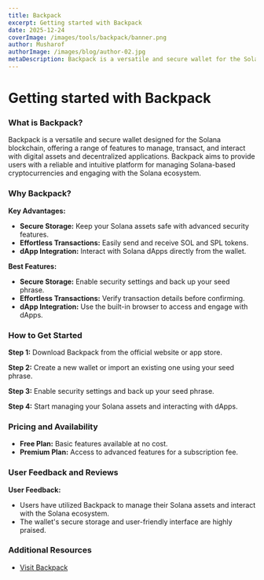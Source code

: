 ```yaml
---
title: Backpack
excerpt: Getting started with Backpack
date: 2025-12-24
coverImage: /images/tools/backpack/banner.png
author: Musharof
authorImage: /images/blog/author-02.jpg
metaDescription: Backpack is a versatile and secure wallet for the Solana blockchain. Learn what it is & get started with it today. Find Dexscreener, Solana Explorer and other tools today.
---
```


# Getting started with Backpack

### What is Backpack?

Backpack is a versatile and secure wallet designed for the Solana blockchain, offering a range of features to manage, transact, and interact with digital assets and decentralized applications. Backpack aims to provide users with a reliable and intuitive platform for managing Solana-based cryptocurrencies and engaging with the Solana ecosystem.

### Why Backpack?

**Key Advantages:**
- **Secure Storage:** Keep your Solana assets safe with advanced security features.
- **Effortless Transactions:** Easily send and receive SOL and SPL tokens.
- **dApp Integration:** Interact with Solana dApps directly from the wallet.

**Best Features:**
- **Secure Storage:** Enable security settings and back up your seed phrase.
- **Effortless Transactions:** Verify transaction details before confirming.
- **dApp Integration:** Use the built-in browser to access and engage with dApps.

### How to Get Started

**Step 1:** Download Backpack from the official website or app store.

**Step 2:** Create a new wallet or import an existing one using your seed phrase.

**Step 3:** Enable security settings and back up your seed phrase.

**Step 4:** Start managing your Solana assets and interacting with dApps.

### Pricing and Availability

- **Free Plan:** Basic features available at no cost.
- **Premium Plan:** Access to advanced features for a subscription fee.

### User Feedback and Reviews

**User Feedback:**
- Users have utilized Backpack to manage their Solana assets and interact with the Solana ecosystem.
- The wallet's secure storage and user-friendly interface are highly praised.

### Additional Resources

- [Visit Backpack](https://backpack.com)